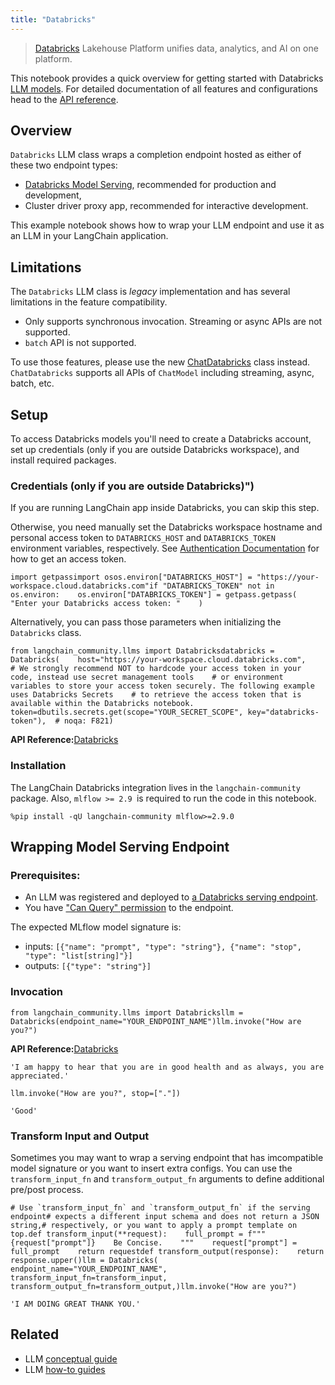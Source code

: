 ```yaml
---
title: "Databricks"
---
```


> [Databricks](https://www.databricks.com/) Lakehouse Platform unifies data, analytics, and AI on one platform.

This notebook provides a quick overview for getting started with Databricks [LLM models](https://python.langchain.com/oss/concepts/text_llms). For detailed documentation of all features and configurations head to the [API reference](https://python.langchain.com/api_reference/community/llms/langchain_community.llms.databricks.Databricks.html).

## Overview

`Databricks` LLM class wraps a completion endpoint hosted as either of these two endpoint types:

* [Databricks Model Serving](https://docs.databricks.com/en/machine-learning/model-serving/index.html), recommended for production and development,
* Cluster driver proxy app, recommended for interactive development.

This example notebook shows how to wrap your LLM endpoint and use it as an LLM in your LangChain application.

## Limitations

The `Databricks` LLM class is *legacy* implementation and has several limitations in the feature compatibility.

* Only supports synchronous invocation. Streaming or async APIs are not supported.
* `batch` API is not supported.

To use those features, please use the new [ChatDatabricks](https://python.langchain.com/oss/integrations/chat/databricks) class instead. `ChatDatabricks` supports all APIs of `ChatModel` including streaming, async, batch, etc.

## Setup

To access Databricks models you'll need to create a Databricks account, set up credentials (only if you are outside Databricks workspace), and install required packages.

### Credentials (only if you are outside Databricks)")

If you are running LangChain app inside Databricks, you can skip this step.

Otherwise, you need manually set the Databricks workspace hostname and personal access token to `DATABRICKS_HOST` and `DATABRICKS_TOKEN` environment variables, respectively. See [Authentication Documentation](https://docs.databricks.com/en/dev-tools/auth/index.html#databricks-personal-access-tokens) for how to get an access token.

```
import getpassimport osos.environ["DATABRICKS_HOST"] = "https://your-workspace.cloud.databricks.com"if "DATABRICKS_TOKEN" not in os.environ:    os.environ["DATABRICKS_TOKEN"] = getpass.getpass(        "Enter your Databricks access token: "    )
```

Alternatively, you can pass those parameters when initializing the `Databricks` class.

```
from langchain_community.llms import Databricksdatabricks = Databricks(    host="https://your-workspace.cloud.databricks.com",    # We strongly recommend NOT to hardcode your access token in your code, instead use secret management tools    # or environment variables to store your access token securely. The following example uses Databricks Secrets    # to retrieve the access token that is available within the Databricks notebook.    token=dbutils.secrets.get(scope="YOUR_SECRET_SCOPE", key="databricks-token"),  # noqa: F821)
```

**API Reference:**[Databricks](https://python.langchain.com/api_reference/community/llms/langchain_community.llms.databricks.Databricks.html)

### Installation

The LangChain Databricks integration lives in the `langchain-community` package. Also, `mlflow >= 2.9 `is required to run the code in this notebook.

```
%pip install -qU langchain-community mlflow>=2.9.0
```

## Wrapping Model Serving Endpoint

### Prerequisites:

* An LLM was registered and deployed to [a Databricks serving endpoint](https://docs.databricks.com/machine-learning/model-serving/index.html).
* You have ["Can Query" permission](https://docs.databricks.com/security/auth-authz/access-control/serving-endpoint-acl.html) to the endpoint.

The expected MLflow model signature is:

* inputs: `[{"name": "prompt", "type": "string"}, {"name": "stop", "type": "list[string]"}]`
* outputs: `[{"type": "string"}]`

### Invocation

```
from langchain_community.llms import Databricksllm = Databricks(endpoint_name="YOUR_ENDPOINT_NAME")llm.invoke("How are you?")
```

**API Reference:**[Databricks](https://python.langchain.com/api_reference/community/llms/langchain_community.llms.databricks.Databricks.html)

```
'I am happy to hear that you are in good health and as always, you are appreciated.'
```

```
llm.invoke("How are you?", stop=["."])
```

```
'Good'
```

### Transform Input and Output

Sometimes you may want to wrap a serving endpoint that has imcompatible model signature or you want to insert extra configs. You can use the `transform_input_fn` and `transform_output_fn` arguments to define additional pre/post process.

```
# Use `transform_input_fn` and `transform_output_fn` if the serving endpoint# expects a different input schema and does not return a JSON string,# respectively, or you want to apply a prompt template on top.def transform_input(**request):    full_prompt = f"""{request["prompt"]}    Be Concise.    """    request["prompt"] = full_prompt    return requestdef transform_output(response):    return response.upper()llm = Databricks(    endpoint_name="YOUR_ENDPOINT_NAME",    transform_input_fn=transform_input,    transform_output_fn=transform_output,)llm.invoke("How are you?")
```

```
'I AM DOING GREAT THANK YOU.'
```

## Related

* LLM [conceptual guide](/src/oss/concepts/text_llms)
* LLM [how-to guides](/src/oss/how_to/#llms)
